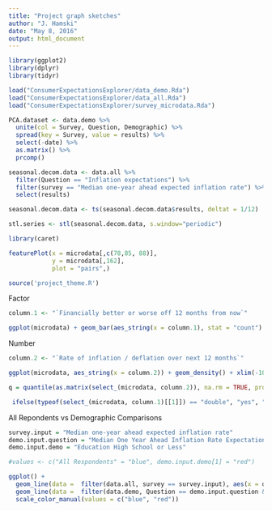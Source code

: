 ```yaml
---
title: "Project graph sketches"
author: "J. Hamski"
date: "May 8, 2016"
output: html_document
---
```


```r
library(ggplot2)
library(dplyr)
library(tidyr)
```

```r
load("ConsumerExpectationsExplorer/data_demo.Rda")
load("ConsumerExpectationsExplorer/data_all.Rda")
load("ConsumerExpectationsExplorer/survey_microdata.Rda")
```


```r
PCA.dataset <- data.demo %>%
  unite(col = Survey, Question, Demographic) %>%
  spread(key = Survey, value = results) %>% 
  select(-date) %>%
  as.matrix() %>%
  prcomp()
```







```r
seasonal.decom.data <- data.all %>%
  filter(Question == "Inflation expectations") %>%
  filter(survey == "Median one-year ahead expected inflation rate") %>%
  select(results) 

seasonal.decom.data <- ts(seasonal.decom.data$results, deltat = 1/12)
```

```r
stl.series <- stl(seasonal.decom.data, s.window="periodic")
```




```r
library(caret)
```

```r
featurePlot(x = microdata[,c(78,85, 88)],
            y = microdata[,162], 
            plot = "pairs",)
```


```r
source('project_theme.R')
```



Factor

```r
column.1 <- "`Financially better or worse off 12 months from now`"

ggplot(microdata) + geom_bar(aes_string(x = column.1), stat = "count") + project.theme()
```


Number

```r
column.2 <- "`Rate of inflation / deflation over next 12 months`"

ggplot(microdata, aes_string(x = column.2)) + geom_density() + xlim(-100, 100)
```

```r
q = quantile(as.matrix(select_(microdata, column.2)), na.rm = TRUE, probs =  c(0.1, 0.9))
```

```r
 ifelse(typeof(select_(microdata, column.1)[[1]]) == "double", "yes", "no")
```


All Repondents vs Demographic Comparisons
```r
survey.input = "Median one-year ahead expected inflation rate"
demo.input.question = "Median One Year Ahead Inflation Rate Expectation"
demo.input.demo = "Education High School or Less"

#values <- c("All Respondents" = "blue", demo.input.demo[1] = "red")

ggplot() + 
  geom_line(data =  filter(data.all, survey == survey.input), aes(x = date, y = results, color = "All Respondents")) + 
  geom_line(data =  filter(data.demo, Question == demo.input.question & Demographic == demo.input.demo), aes(x = date, y = results, color = as.character(demo.input.demo))) + 
  scale_color_manual(values = c("blue", "red"))

```